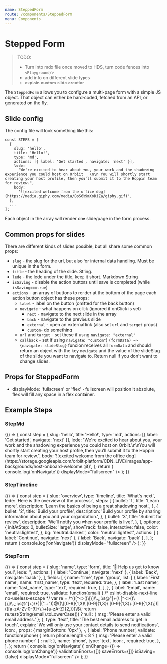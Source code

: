 ```yaml
---
name: SteppedForm
route: /components/SteppedForm
menu: Components
---
```



# Stepped Form

> TODO:
>
> - Turn into mdx file once moved to HDS, turn code fences into `<Playground/>`
> - add info on different slide types
> - explain custom slide creation

The `SteppedForm` allows you to configure a multi-page form with a simple JS object. That object can either be hard-coded, fetched from an API, or generated on the fly.

## Slide config

The config file will look something like this:

```
const STEPS = [
  {
    slug: 'hello',
    title: 'Hello!',
    type: 'md',
    actions: [{ label: 'Get started', navigate: 'next' }],
    lede:
      "We're excited to hear about you, your work and the shadowing experience you could host on Orbiit.  \n\n You will shortly start creating your host profile, then you’ll submit it to the Hoppin team for review.",
    body:
      '![excited welcome from the office dog](https://media.giphy.com/media/BpS6k9mXoDiZa/giphy.gif)',
  },
  ...
];
```

Each object in the array will render one slide/page in the form process.

## Common props for slides

There are different kinds of slides possible, but all share some common props:

- `slug` - the slug for the url, but also for internal data handling. Must be unique in the form.
- `title` - the heading of the slide. String.
- `lede` - the lede under the title, keep it short. Markdown String
- `isSaving` - disable the action buttons until save is completed (while `isSaving===true`)
- `actions` - an array of buttons to render at the bottom of the page
  each action button object has these props:
  - `label` - label on the button (omitted for the back button)
  - `navigate` - what happens on click (ignored if onClick is set)
    - `next` - navigate to the next slide in the array
    - `back` - navigate to the previous slide
    - `external` - open an external link (also set `url` and `target` props)
    - `custom`- do something
  - `url` and `target` - set these if using `navigate: "external"`
  - `callback` - set if using `navigate: "custom"`)
    `(formData) => {navigate: slideSlug}`
    funcion receives all `formData` and should return an object with the key `navigate` and the value of the slideSlug of the slide you want to navigate to. Return null if you don't want to change slides.

## Props for SteppedForm

- displayMode: 'fullscreen' or 'flex' - fullscreen will position it absolute, flex will fill any space in a flex container.

## Example Steps

### StepMd

<Playground>
  {() => {
    const step = {
      slug: 'hello',
      title: 'Hello!',
      type: 'md',
      actions: [{ label: 'Get started', navigate: 'next' }],
      lede:
        "We're excited to hear about you, your work and the shadowing experience you could host on Orbiit.\n\nYou will shortly start creating your host profile, then you’ll submit it to the Hoppin team for review.",
      body:
        '![excited welcome from the office dog](https://storage.googleapis.com/orbiit-platform/CDN_LIVE/images/app-backgrounds/host-onboard-welcome.gif)',
    };
    return (
      <Box minHeight="80vh">
        <StepMd
          title={step.title}
          lede={step.lede}
          body={step.body}
          actions={step.actions}
          onNavigate={() => console.log('onNavigate')}
          displayMode="fullscreen"
        />
      </Box>
    );
  }}
</Playground>

### StepTimeline

<Playground>
  {() => {
    const step = {
      slug: 'overview',
      type: 'timeline',
      title: `What's next`,
      lede: `Here is the overview of the process:`,
      steps: [
        {
          bullet: '1',
          title: 'Learn more',
          description: 'Learn the basics of being a great shadowing host.',
        },
        {
          bullet: '2',
          title: 'Build your profile',
          description:
            'Build your profile by sharing information about you and your organization.',
        },
        {
          bullet: '3',
          title: 'Submit for review',
          description: 'We’ll notify you when your profile is live!',
        },
      ],
      options: {
        initAtStep: 0,
        bulletSize: 'large',
        showTrack: false,
        interactive: false,
        color: 'neutral.lightest',
      },
      bg: 'neutral.darkest',
      color: 'neutral.lightest',
      actions: [
        { label: 'Continue', navigate: 'next' },
        { label: 'Back', navigate: 'back' },
      ],
    };
    return (
      <Box minHeight="80vh">
        <StepTimeline
          title={step.title}
          lede={step.lede}
          steps={step.steps}
          options={step.options}
          actions={step.actions}
          onNavigate={() => console.log('onNavigate')}
          displayMode="fullscreen"
        />
      </Box>
    );
  }}
</Playground>

### StepForm

<Playground>
  {() => {
    const step = {
      slug: 'name',
      type: 'form',
      title: '👋 Help us get to know you!',
      lede: '',
      actions: [
        { label: 'Continue', navigate: 'next' },
        { label: 'Back', navigate: 'back' },
      ],
      fields: [
        {
          name: 'time',
          type: 'group',
          list: [
            {
              label: 'First name',
              name: 'first_name',
              type: 'text',
              required: true,
            },
            {
              label: 'Last name',
              name: 'last_name',
              type: 'text',
              required: true,
            },
          ],
        },
        {
          label: 'Email',
          name: 'email',
          required: true,
          validate: function(email) {
            /* eslint-disable-next-line no-useless-escape */
            var re = /^(([^<>()\[\]\\.,;:\s@"]+(\.[^<>()\[\]\\.,;:\s@"]+)\*)|(".+"))@((\[[0-9]{1,3}\.[0-9]{1,3}\.[0-9]{1,3}\.[0-9]{1,3}\])|(([a-zA-Z\-0-9]+\.)+[a-zA-Z]{2,}))\$/;
            return re.test(String(email).toLowerCase())
              ? null
              : { msg: 'Please enter a valid email address.' };
          },
          type: 'text',
          title: 'The best email address to get in touch',
          explain:
            'We will only use your contact details to send notifications',
          icon: <FiMail />,
          props: { marginBottom: '0px' },
        },
        {
          label: 'Phone number',
          validate: function(phone) {
            return phone.length < 8
              ? { msg: 'Please enter a valid phone number' }
              : null;
          },
          name: 'phone',
          type: 'text',
          icon: <FiPhone />,
          required: true,
        },
      ],
    };
    return (
      <Box minHeight="80vh">
        <StepForm
          title={step.title}
          lede={step.lede}
          fields={step.fields}
          actions={step.actions}
          onNavigate={() => console.log('onNavigate')}
          onChange={() => console.log('onChange')}
          validationErrors={[]}
          saveErrors={[]}
          isSaving={false}
          displayMode="fullscreen"
        />
      </Box>
    );
  }}
</Playground>
